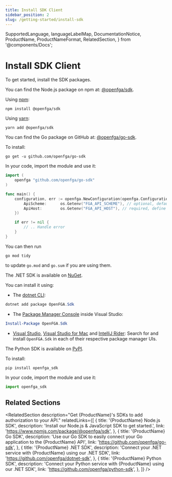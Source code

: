 ```yaml
---
title: Install SDK Client
sidebar_position: 2
slug: /getting-started/install-sdk
---
```


  SupportedLanguage,
  languageLabelMap,
  DocumentationNotice,
  ProductName,
  ProductNameFormat,
  RelatedSection,
} from '@components/Docs';

# Install SDK Client

<DocumentationNotice />

To get started, install the <ProductName format={ProductNameFormat.ShortForm}/> SDK packages.

<Tabs groupId="languages">
<TabItem value={SupportedLanguage.JS_SDK} label={languageLabelMap.get(SupportedLanguage.JS_SDK)}>

You can find the Node.js package on npm at: [@openfga/sdk](https://www.npmjs.com/package/@openfga/sdk).

Using [npm](https://www.npmjs.com/):

<!-- markdown-link-check-disable -->

```shell
npm install @openfga/sdk
```

Using [yarn](https://yarnpkg.com):

```shell
yarn add @openfga/sdk
```

</TabItem>
<TabItem value={SupportedLanguage.GO_SDK} label={languageLabelMap.get(SupportedLanguage.GO_SDK)}>

You can find the Go package on GitHub at: [@openfga/go-sdk](https://github.com/openfga/go-sdk).

To install:

```
go get -u github.com/openfga/go-sdk
```

In your code, import the module and use it:

```go
import (
    openfga "github.com/openfga/go-sdk"
)

func main() {
    configuration, err := openfga.NewConfiguration(openfga.Configuration{
        ApiScheme:      os.Getenv("FGA_API_SCHEME"), // optional, defaults to "https"
        ApiHost:        os.Getenv("FGA_API_HOST"), // required, define without the scheme (e.g. api.openfga.example instead of https://api.openfga.example)
    })

    if err != nil {
        // .. Handle error
    }
}
```

You can then run

```shell
go mod tidy
```

to update `go.mod` and `go.sum` if you are using them.

</TabItem>
<TabItem value={SupportedLanguage.DOTNET_SDK} label={languageLabelMap.get(SupportedLanguage.DOTNET_SDK)}>

<!-- markdown-link-check-enable -->

The <ProductName format={ProductNameFormat.ShortForm}/> .NET SDK is available on [NuGet](https://www.nuget.org/packages/OpenFga.Sdk).

You can install it using:

- The [dotnet CLI](https://docs.microsoft.com/en-us/nuget/consume-packages/install-use-packages-dotnet-cli):

```powershell
dotnet add package OpenFGA.Sdk
```

- The [Package Manager Console](https://docs.microsoft.com/en-us/nuget/consume-packages/install-use-packages-powershell) inside Visual Studio:

```powershell
Install-Package OpenFGA.Sdk
```

- [Visual Studio](https://docs.microsoft.com/en-us/nuget/consume-packages/install-use-packages-visual-studio), [Visual Studio for Mac](https://docs.microsoft.com/en-us/visualstudio/mac/nuget-walkthrough) and [IntelliJ Rider](https://www.jetbrains.com/help/rider/Using_NuGet.html): Search for and install `OpenFGA.Sdk` in each of their respective package manager UIs.

</TabItem>
<TabItem value={SupportedLanguage.PYTHON_SDK} label={languageLabelMap.get(SupportedLanguage.PYTHON_SDK)}>

The <ProductName format={ProductNameFormat.ShortForm}/> Python SDK is available on [PyPI](https://pypi.org/project/openfga-sdk).

To install:

```
pip install openfga_sdk
```

In your code, import the module and use it:

```python
import openfga_sdk
```

</TabItem>
</Tabs>

<ProductConcept section="what-is-a-check-request" linkName="check API" />

## Related Sections

<RelatedSection
  description="Get {ProductName}'s SDKs to add authorization to your API."
  relatedLinks={[
    {
      title: '{ProductName} Node.js SDK',
      description: 'Install our Node.js & JavaScript SDK to get started.',
      link: 'https://www.npmjs.com/package/@openfga/sdk',
    },
    {
      title: '{ProductName} Go SDK',
      description: 'Use our Go SDK to easily connect your Go application to the {ProductName} API',
      link: 'https://github.com/openfga/go-sdk',
    },
    {
      title: '{ProductName} .NET SDK',
      description: 'Connect your .NET service with {ProductName} using our .NET SDK',
      link: 'https://github.com/openfga/dotnet-sdk',
    },
    {
      title: '{ProductName} Python SDK',
      description: 'Connect your Python service with {ProductName} using our .NET SDK',
      link: 'https://github.com/openfga/python-sdk',
    },
  ]}
/>
